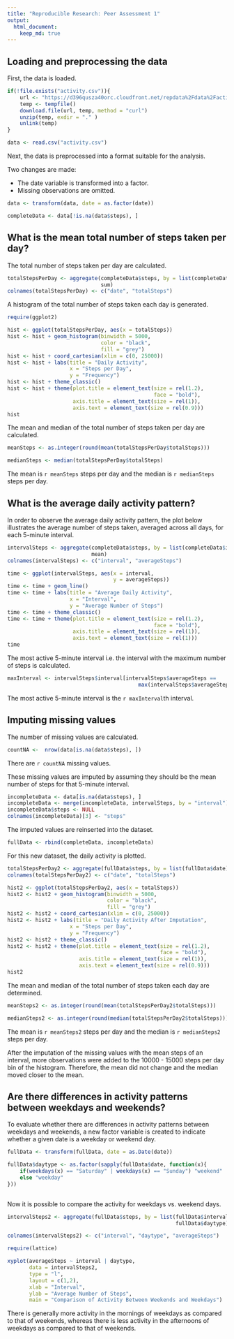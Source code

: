 ```yaml
---
title: "Reproducible Research: Peer Assessment 1"
output: 
  html_document:
    keep_md: true
---
```


## Loading and preprocessing the data

First, the data is loaded.

```r
if(!file.exists("activity.csv")){
    url <- "https://d396qusza40orc.cloudfront.net/repdata%2Fdata%2Factivity.zip"
    temp <- tempfile()
    download.file(url, temp, method = "curl")
    unzip(temp, exdir = "." )
    unlink(temp)
}

data <- read.csv("activity.csv")

```

Next, the data is preprocessed into a format suitable for the analysis.

Two changes are made:

* The date variable is transformed into a factor.  
* Missing observations are omitted.

```r
data <- transform(data, date = as.factor(date))

completeData <- data[!is.na(data$steps), ]

```


## What is the mean total number of steps taken per day?

The total number of steps taken per day are calculated.

```r
totalStepsPerDay <- aggregate(completeData$steps, by = list(completeData$date), 
                              sum)
colnames(totalStepsPerDay) <- c("date", "totalSteps")

```

A histogram of the total number of steps taken each day is generated.

```r
require(ggplot2)

hist <- ggplot(totalStepsPerDay, aes(x = totalSteps))
hist <- hist + geom_histogram(binwidth = 5000, 
                              color = "black", 
                              fill = "grey")
hist <- hist + coord_cartesian(xlim = c(0, 25000))
hist <- hist + labs(title = "Daily Activity",
                    x = "Steps per Day", 
                    y = "Frequency")
hist <- hist + theme_classic()
hist <- hist + theme(plot.title = element_text(size = rel(1.2), 
                                               face = "bold"),
                     axis.title = element_text(size = rel(1)),
                     axis.text = element_text(size = rel(0.9)))
hist

```

The mean and median of the total number of steps taken per day are calculated.

```r
meanSteps <- as.integer(round(mean(totalStepsPerDay$totalSteps)))

medianSteps <- median(totalStepsPerDay$totalSteps)

```

The mean is `r meanSteps` steps per day and the median is `r medianSteps` steps 
per day.


## What is the average daily activity pattern?

In order to observe the average daily activity pattern, the plot below 
illustrates the average number of steps taken, averaged across all days, for 
each 5-minute interval.

```r
intervalSteps <- aggregate(completeData$steps, by = list(completeData$interval), 
                           mean)
colnames(intervalSteps) <- c("interval", "averageSteps")

time <- ggplot(intervalSteps, aes(x = interval, 
                                  y = averageSteps))
time <- time + geom_line()
time <- time + labs(title = "Average Daily Activity",
                    x = "Interval", 
                    y = "Average Number of Steps")
time <- time + theme_classic()
time <- time + theme(plot.title = element_text(size = rel(1.2),
                                               face = "bold"),
                     axis.title = element_text(size = rel(1)),
                     axis.text = element_text(size = rel(1)))
time

```

The most active 5-minute interval i.e. the interval with the maximum number of 
steps is calculated.

```r
maxInterval <- intervalSteps$interval[intervalSteps$averageSteps == 
                                          max(intervalSteps$averageSteps)]

```

The most active 5-minute interval is the `r maxInterval`th interval.

## Imputing missing values

The number of missing values are calculated.

```r
countNA <-  nrow(data[is.na(data$steps), ])

```

There are `r countNA` missing values.  

These missing values are imputed by assuming they should be the mean number 
of steps for that 5-minute interval.

```r
incompleteData <- data[is.na(data$steps), ]
incompleteData <- merge(incompleteData, intervalSteps, by = "interval")
incompleteData$steps <- NULL
colnames(incompleteData)[3] <- "steps"

```

The imputed values are reinserted into the dataset.

```r
fullData <- rbind(completeData, incompleteData)

```

For this new dataset, the daily activity is plotted.

```r
totalStepsPerDay2 <- aggregate(fullData$steps, by = list(fullData$date), sum)
colnames(totalStepsPerDay2) <- c("date", "totalSteps")

hist2 <- ggplot(totalStepsPerDay2, aes(x = totalSteps))
hist2 <- hist2 + geom_histogram(binwidth = 5000, 
                                color = "black", 
                                fill = "grey")
hist2 <- hist2 + coord_cartesian(xlim = c(0, 25000))
hist2 <- hist2 + labs(title = "Daily Activity After Imputation",
                    x = "Steps per Day", 
                    y = "Frequency")
hist2 <- hist2 + theme_classic()
hist2 <- hist2 + theme(plot.title = element_text(size = rel(1.2),
                                                 face = "bold"),
                       axis.title = element_text(size = rel(1)),
                       axis.text = element_text(size = rel(0.9)))
hist2

```

The mean and median of the total number of steps taken each day are determined.

```r
meanSteps2 <- as.integer(round(mean(totalStepsPerDay2$totalSteps)))

medianSteps2 <- as.integer(round(median(totalStepsPerDay2$totalSteps)))

```

The mean is `r meanSteps2` steps per day and the median is `r medianSteps2` 
steps per day. 

After the imputation of the missing values with the mean steps of an interval, 
more observations were added to the 10000 - 15000 steps per day bin of the 
histogram. Therefore, the mean did not change and the median moved closer to 
the mean.


## Are there differences in activity patterns between weekdays and weekends?

To evaluate whether there are differences in activity patterns between weekdays 
and weekends, a new factor variable is created to indicate whether a given date 
is a weekday or weekend day.

```r
fullData <- transform(fullData, date = as.Date(date))

fullData$daytype <- as.factor(sapply(fullData$date, function(x){
    if(weekdays(x) == "Saturday" | weekdays(x) == "Sunday") "weekend" 
    else "weekday"
}))
                                                

```


Now it is possible to compare the activity for weekdays vs. weekend 
days.

```r
intervalSteps2 <- aggregate(fullData$steps, by = list(fullData$interval, 
                                                      fullData$daytype), mean)

colnames(intervalSteps2) <- c("interval", "daytype", "averageSteps")

require(lattice)

xyplot(averageSteps ~ interval | daytype, 
       data = intervalSteps2, 
       type = "l",
       layout = c(1,2),
       xlab = "Interval",
       ylab = "Average Number of Steps",
       main = "Comparison of Activity Between Weekends and Weekdays")

```

There is generally more activity in the mornings of weekdays as compared to 
that of weekends, whereas there is less activity in the afternoons of weekdays 
as compared to that of weekends.


